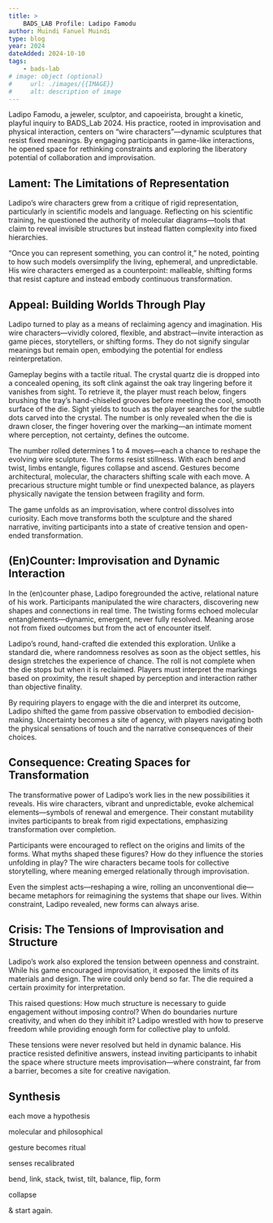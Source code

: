 ```yaml
---
title: >
    BADS_LAB Profile: Ladipo Famodu
author: Muindi Fanuel Muindi
type: blog
year: 2024
dateAdded: 2024-10-10
tags:
    - bads-lab
# image: object (optional)
#     url: ./images/{{IMAGE}}
#     alt: description of image
---
```


Ladipo Famodu, a jeweler, sculptor, and capoeirista, brought a kinetic, playful inquiry to BADS_Lab 2024. His practice, rooted in improvisation and physical interaction, centers on “wire characters”—dynamic sculptures that resist fixed meanings. By engaging participants in game-like interactions, he opened space for rethinking constraints and exploring the liberatory potential of collaboration and improvisation.

## Lament: The Limitations of Representation

Ladipo’s wire characters grew from a critique of rigid representation, particularly in scientific models and language. Reflecting on his scientific training, he questioned the authority of molecular diagrams—tools that claim to reveal invisible structures but instead flatten complexity into fixed hierarchies.

“Once you can represent something, you can control it,” he noted, pointing to how such models oversimplify the living, ephemeral, and unpredictable. His wire characters emerged as a counterpoint: malleable, shifting forms that resist capture and instead embody continuous transformation.

## Appeal: Building Worlds Through Play

Ladipo turned to play as a means of reclaiming agency and imagination. His wire characters—vividly colored, flexible, and abstract—invite interaction as game pieces, storytellers, or shifting forms. They do not signify singular meanings but remain open, embodying the potential for endless reinterpretation.

Gameplay begins with a tactile ritual. The crystal quartz die is dropped into a concealed opening, its soft clink against the oak tray lingering before it vanishes from sight. To retrieve it, the player must reach below, fingers brushing the tray’s hand-chiseled grooves before meeting the cool, smooth surface of the die. Sight yields to touch as the player searches for the subtle dots carved into the crystal. The number is only revealed when the die is drawn closer, the finger hovering over the marking—an intimate moment where perception, not certainty, defines the outcome.

The number rolled determines 1 to 4 moves—each a chance to reshape the evolving wire sculpture. The forms resist stillness. With each bend and twist, limbs entangle, figures collapse and ascend. Gestures become architectural, molecular, the characters shifting scale with each move. A precarious structure might tumble or find unexpected balance, as players physically navigate the tension between fragility and form.

The game unfolds as an improvisation, where control dissolves into curiosity. Each move transforms both the sculpture and the shared narrative, inviting participants into a state of creative tension and open-ended transformation.

## (En)Counter: Improvisation and Dynamic Interaction

In the (en)counter phase, Ladipo foregrounded the active, relational nature of his work. Participants manipulated the wire characters, discovering new shapes and connections in real time. The twisting forms echoed molecular entanglements—dynamic, emergent, never fully resolved. Meaning arose not from fixed outcomes but from the act of encounter itself.

Ladipo’s round, hand-crafted die extended this exploration. Unlike a standard die, where randomness resolves as soon as the object settles, his design stretches the experience of chance. The roll is not complete when the die stops but when it is reclaimed. Players must interpret the markings based on proximity, the result shaped by perception and interaction rather than objective finality.

By requiring players to engage with the die and interpret its outcome, Ladipo shifted the game from passive observation to embodied decision-making. Uncertainty becomes a site of agency, with players navigating both the physical sensations of touch and the narrative consequences of their choices.

## Consequence: Creating Spaces for Transformation

The transformative power of Ladipo’s work lies in the new possibilities it reveals. His wire characters, vibrant and unpredictable, evoke alchemical elements—symbols of renewal and emergence. Their constant mutability invites participants to break from rigid expectations, emphasizing transformation over completion.

Participants were encouraged to reflect on the origins and limits of the forms. What myths shaped these figures? How do they influence the stories unfolding in play? The wire characters became tools for collective storytelling, where meaning emerged relationally through improvisation.

Even the simplest acts—reshaping a wire, rolling an unconventional die—became metaphors for reimagining the systems that shape our lives. Within constraint, Ladipo revealed, new forms can always arise.

## Crisis: The Tensions of Improvisation and Structure

Ladipo’s work also explored the tension between openness and constraint. While his game encouraged improvisation, it exposed the limits of its materials and design. The wire could only bend so far. The die required a certain proximity for interpretation.

This raised questions: How much structure is necessary to guide engagement without imposing control? When do boundaries nurture creativity, and when do they inhibit it? Ladipo wrestled with how to preserve freedom while providing enough form for collective play to unfold.

These tensions were never resolved but held in dynamic balance. His practice resisted definitive answers, instead inviting participants to inhabit the space where structure meets improvisation—where constraint, far from a barrier, becomes a site for creative navigation.

## Synthesis

each move a hypothesis

molecular and philosophical

gesture becomes ritual

senses recalibrated

bend, link, stack, twist, tilt, balance, flip, form

collapse

& start again.
